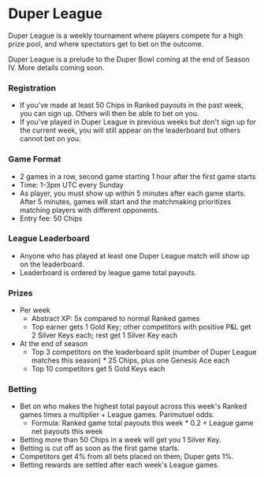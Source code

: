 # Duper League

Duper League is a weekly tournament where players compete for a high prize pool, and where spectators get to bet on the outcome.

Duper League is a prelude to the Duper Bowl coming at the end of Season IV. More details coming soon.

### Registration

- If you've made at least 50 Chips in Ranked payouts in the past week, you can sign up. Others will then be able to bet on you.
- If you've played in Duper League in previous weeks but don't sign up for the current week, you will still appear on the leaderboard but others cannot bet on you.

### Game Format

- 2 games in a row, second game starting 1 hour after the first game starts
- Time: 1-3pm UTC every Sunday
- As player, you must show up within 5 minutes after each game starts. After 5 minutes, games will start and the matchmaking prioritizes matching players with different opponents.
- Entry fee: 50 Chips

### League Leaderboard

- Anyone who has played at least one Duper League match will show up on the leaderboard.
- Leaderboard is ordered by league game total payouts.

### Prizes

- Per week
  - Abstract XP: 5x compared to normal Ranked games
  - Top earner gets 1 Gold Key; other competitors with positive P&L get 2 Silver Keys each; rest get 1 Silver Key each
- At the end of season
  - Top 3 competitors on the leaderboard split (number of Duper League matches this season) * 25 Chips, plus one Genesis Ace each
  - Top 10 competitors get 5 Gold Keys each

### Betting

- Bet on who makes the highest total payout across this week's Ranked games times a multiplier + League games. Parimutuel odds.
  - Formula: Ranked game total payouts this week * 0.2 + League game net payouts this week
- Betting more than 50 Chips in a week will get you 1 Silver Key.
- Betting is cut off as soon as the first game starts.
- Competitors get 4% from all bets placed on them; Duper gets 1%.
- Betting rewards are settled after each week's League games.